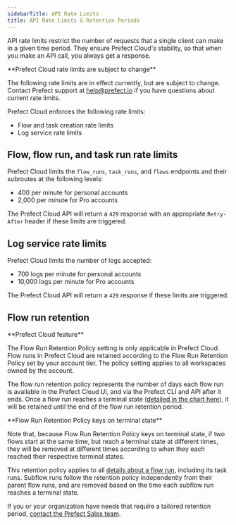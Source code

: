 ```yaml
---
sidebarTitle: API Rate Limits
title: API Rate Limits & Retention Periods 
---
```



API rate limits restrict the number of requests that a single client can make in a given time period. They ensure Prefect Cloud's stability, so that when you make an API call, you always get a response.

<Info>
**Prefect Cloud rate limits are subject to change**

The following rate limits are in effect currently, but are subject to change. Contact Prefect support at [help@prefect.io](mailto:help@prefect.io) if you have questions about current rate limits.
</Info>

Prefect Cloud enforces the following rate limits:

*   Flow and task creation rate limits
*   Log service rate limits

Flow, flow run, and task run rate limits
-----------------------------------------------------------------------------------------------------

Prefect Cloud limits the `flow_runs`, `task_runs`, and `flows` endpoints and their subroutes at the following levels:

*   400 per minute for personal accounts
*   2,000 per minute for Pro accounts

The Prefect Cloud API will return a `429` response with an appropriate `Retry-After` header if these limits are triggered.

Log service rate limits
---------------------------------------------------------------------

Prefect Cloud limits the number of logs accepted:

*   700 logs per minute for personal accounts
*   10,000 logs per minute for Pro accounts

The Prefect Cloud API will return a `429` response if these limits are triggered.

Flow run retention
-----------------------------------------------------------

<Info>
**Prefect Cloud feature**

The Flow Run Retention Policy setting is only applicable in Prefect Cloud.
</Info>
Flow runs in Prefect Cloud are retained according to the Flow Run Retention Policy set by your account tier. The policy setting applies to all workspaces owned by the account.

The flow run retention policy represents the number of days each flow run is available in the Prefect Cloud UI, and via the Prefect CLI and API after it ends. Once a flow run reaches a terminal state ([detailed in the chart here](https://docs.prefect.io/concepts/states/#state-types)), it will be retained until the end of the flow run retention period.

<Tip>
**Flow Run Retention Policy keys on terminal state**

Note that, because Flow Run Retention Policy keys on terminal state, if two flows start at the same time, but reach a terminal state at different times, they will be removed at different times according to when they each reached their respective terminal states.
</Tip>

This retention policy applies to all [details about a flow run](https://docs.prefect.io/ui/flow-runs/#inspect-a-flow-run), including its task runs. Subflow runs follow the retention policy independently from their parent flow runs, and are removed based on the time each subflow run reaches a terminal state.

If you or your organization have needs that require a tailored retention period, [contact the Prefect Sales team](https://www.prefect.io/pricing).